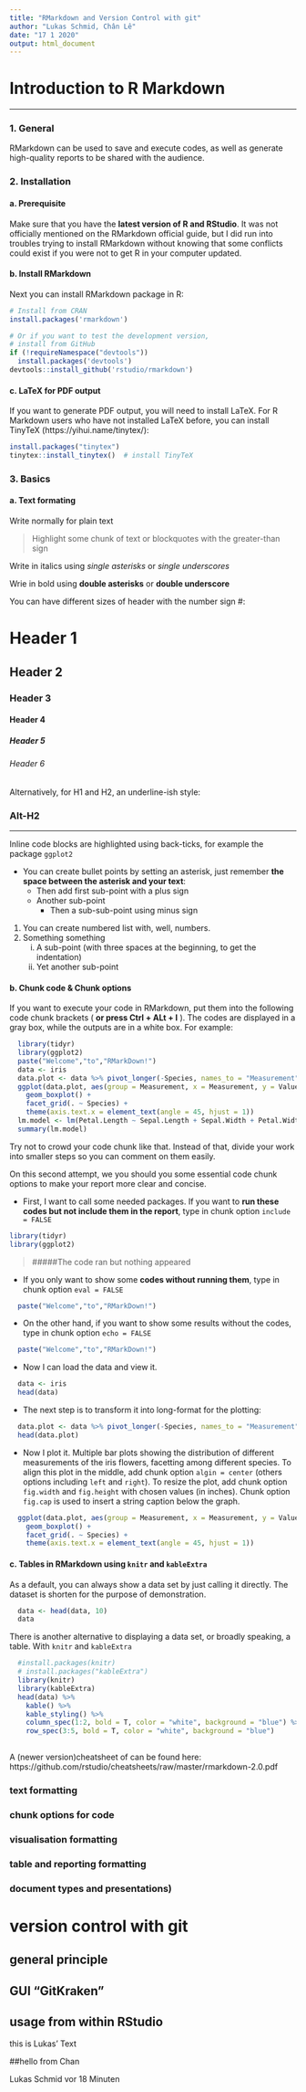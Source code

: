 ```yaml
---
title: "RMarkdown and Version Control with git"
author: "Lukas Schmid, Chân Lê"
date: "17 1 2020"
output: html_document
---
```


# __Introduction to R Markdown__

------

### __1. General__
RMarkdown can be used to save and execute codes, as well as generate high-quality reports to be shared with the audience.


### __2. Installation__

#### __a. Prerequisite__
Make sure that you have the __latest version of R and RStudio__. It was not officially mentioned on the RMarkdown official guide, but I did run into troubles trying to install RMarkdown without knowing that some conflicts could exist if you were not to get R in your computer updated.


#### __b. Install RMarkdown__
Next you can install RMarkdown package in R:

```r
# Install from CRAN
install.packages('rmarkdown')

# Or if you want to test the development version,
# install from GitHub
if (!requireNamespace("devtools"))
  install.packages('devtools')
devtools::install_github('rstudio/rmarkdown')
```


#### __c. LaTeX for PDF output__
If you want to generate PDF output, you will need to install LaTeX. For R Markdown users who have not installed LaTeX before, you can install TinyTeX (https://yihui.name/tinytex/):

```r
install.packages("tinytex")
tinytex::install_tinytex()  # install TinyTeX
```


### __3. Basics__

#### __a. Text formating__

Write normally for plain text

> Highlight some chunk of text or blockquotes with the greater-than sign

Write in italics using *single asterisks* or _single underscores_

Wrie in bold using **double asterisks** or __double underscore__

You can have different sizes of header with the number sign #:

# Header 1   
## Header 2   
### Header 3   
#### Header 4   
##### Header 5   
###### Header 6

Alternatively, for H1 and H2, an underline-ish style:

### Alt-H2

------

Inline code blocks are highlighted using back-ticks, for example the package `ggplot2`


* You can create bullet points by setting an asterisk, just remember **the space between the asterisk and your text**:
  + Then add first sub-point with a plus sign
  + Another sub-point
    - Then a sub-sub-point using minus sign
    

1. You can create numbered list with, well, numbers.
2. Something something
   i) A sub-point (with three spaces at the beginning, to get the indentation)
   ii) Yet another sub-point


#### __b. Chunk code & Chunk options__

If you want to execute your code in RMarkdown, put them into the following code chunk brackets ( __or press Ctrl + ALt + I__ ). The codes are displayed in a gray box, while the outputs are in a white box. For example:

```r
  library(tidyr)
  library(ggplot2)
  paste("Welcome","to","RMarkDown!")
  data <- iris
  data.plot <- data %>% pivot_longer(-Species, names_to = "Measurement", values_to = "Value")
  ggplot(data.plot, aes(group = Measurement, x = Measurement, y = Value)) + 
    geom_boxplot() +
    facet_grid(. ~ Species) +
    theme(axis.text.x = element_text(angle = 45, hjust = 1))
  lm.model <- lm(Petal.Length ~ Sepal.Length + Sepal.Width + Petal.Width, data = data)
  summary(lm.model)
```

Try not to crowd your code chunk like that. Instead of that, divide your work into smaller steps so you can comment on them easily.

On this second attempt, we you should you some essential code chunk options to make your report more clear and concise.

* First, I want to call some needed packages. If you want to __run these codes but not include them in the report__, type in chunk option `include = FALSE`

```r
library(tidyr)
library(ggplot2)
```

> #####The code ran but nothing appeared

* If you only want to show some __codes without running them__, type in chunk option `eval = FALSE`

```r
  paste("Welcome","to","RMarkDown!")
```

* On the other hand, if you want to show some results without the codes, type in chunk option `echo = FALSE`

```r
  paste("Welcome","to","RMarkDown!")
```

* Now I can load the data and view it.

```r
  data <- iris
  head(data)
```

* The next step is to transform it into long-format for the plotting:

```r
  data.plot <- data %>% pivot_longer(-Species, names_to = "Measurement", values_to = "Value")
  head(data.plot)
```

* Now I plot it. Multiple bar plots showing the distribution of different measurements of the iris flowers, facetting among different species. To align this plot in the middle, add chunk option `algin = center` (others options including `left` and `right`). To resize the plot, add chunk option `fig.width` and `fig.height` with chosen values (in inches). Chunk option `fig.cap` is used to insert a string caption below the graph.

```r
  ggplot(data.plot, aes(group = Measurement, x = Measurement, y = Value)) + 
    geom_boxplot() +
    facet_grid(. ~ Species) +
    theme(axis.text.x = element_text(angle = 45, hjust = 1))
```

#### __c. Tables in RMarkdown using `knitr` and `kableExtra`__

As a default, you can always show a data set by just calling it directly. The dataset is shorten for the purpose of demonstration.

```r
  data <- head(data, 10)
  data
```

There is another alternative to displaying a data set, or broadly speaking, a table. With `knitr` and `kableExtra`

```r
  #install.packages(knitr)
  # install.packages("kableExtra")
  library(knitr)
  library(kableExtra)
  head(data) %>% 
    kable() %>% 
    kable_styling() %>%
    column_spec(1:2, bold = T, color = "white", background = "blue") %>% 
    row_spec(3:5, bold = T, color = "white", background = "blue")
  
```

A (newer version)cheatsheet of can be found here: https://github.com/rstudio/cheatsheets/raw/master/rmarkdown-2.0.pdf



### text formatting

### chunk options for code
### visualisation formatting
### table and reporting formatting
### document types and presentations)


# version control with git
## general principle
## GUI "GitKraken"
## usage from within RStudio
this is Lukas' Text


##hello from Chan

Lukas Schmid  vor 18 Minuten